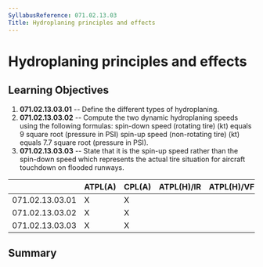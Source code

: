```yaml
---
SyllabusReference: 071.02.13.03
Title: Hydroplaning principles and effects
---
```


# Hydroplaning principles and effects

## Learning Objectives

1.  **071.02.13.03.01** -- Define the different types of hydroplaning.
2.  **071.02.13.03.02** -- Compute the two dynamic hydroplaning speeds using the
    following formulas: spin-down speed (rotating tire) (kt) equals 9 square
    root (pressure in PSI) spin-up speed (non-rotating tire) (kt) equals 7.7
    square root (pressure in PSI).
3.  **071.02.13.03.03** -- State that it is the spin-up speed rather than the
    spin-down speed which represents the actual tire situation for aircraft
    touchdown on flooded runways.

|                 | ATPL(A) | CPL(A) | ATPL(H)/IR | ATPL(H)/VFR | CPL(H) | IR  | CBIR(A) |
| --------------- | ------- | ------ | ---------- | ----------- | ------ | --- | ------- |
| 071.02.13.03.01 | X       | X      |            |             |        |     |         |
| 071.02.13.03.02 | X       | X      |            |             |        |     |         |
| 071.02.13.03.03 | X       | X      |            |             |        |     |         |

## Summary

